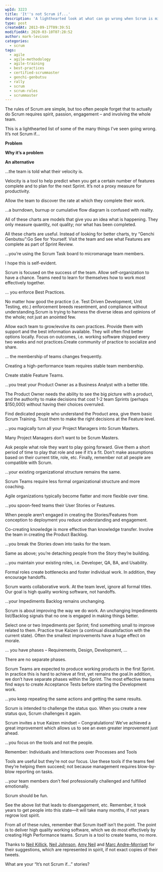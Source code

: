 ```yaml
---
wpId: 3223
title: 'It''s not Scrum if...'
description: 'A lighthearted look at what can go wrong when Scrum is misapplied. Without spirit, passion, and engagement, things go sideways.'
type: post
createdAt: 2013-09-17T09:39:51
modifiedAt: 2020-03-10T07:28:52
author: mark-levison
categories:
  - scrum
tags:
  - agile
  - agile-methodology
  - agile-training
  - best-practices
  - certified-scrummaster
  - genchi-genbutsu
  - rally
  - scrum
  - scrum-roles
  - scrummaster
---
```



The rules of Scrum are simple, but too often people forget that to actually do Scrum requires spirit, passion, engagement – and involving the whole team.

This is a lighthearted list of some of the many things I’ve seen going wrong. It’s not Scrum if…

**Problem**

**Why it’s a problem**

**An alternative**

…the team is told what their velocity is.

Velocity is a tool to help predict when you get a certain number of features complete and to plan for the next Sprint. It’s not a proxy measure for productivity.

Allow the team to discover the rate at which they complete their work.

…a burndown, burnup or cumulative flow diagram is confused with reality.

All of these charts are models that give you an idea what is happening. They only measure quantity, not quality; nor what has been completed.

All these charts are useful. Instead of looking for better charts, try “Genchi Genbutsu”:Go See for Yourself. Visit the team and see what Features are complete as part of Sprint Review.

…you’re using the Scrum Task board to micromanage team members.

I hope this is self-evident.

Scrum is focused on the success of the team. Allow self-organization to have a chance. Teams need to learn for themselves how to work most effectively together.

… you enforce Best Practices.

No matter how good the practice (i.e. Test Driven Development, Unit Testing, etc.) enforcement breeds resentment, and compliance without understanding.Scrum is trying to harness the diverse ideas and opinions of the whole; not just an anointed few.

Allow each team to grow/evolve its own practices. Provide them with support and the best information available. They will often find better options locally. Focus on outcomes, i.e. working software shipped every two weeks and not practices.Create community of practice to socialize and share.

… the membership of teams changes frequently.

Creating a high-performance team requires stable team membership.

Create stable Feature Teams.

…you treat your Product Owner as a Business Analyst with a better title.

The Product Owner needs the ability to see the big picture with a product, and the authority to make decisions that cost 1-2 team Sprints (perhaps $150,000) without having their choices overruled.

Find dedicated people who understand the Product area, give them basic Scrum Training. Trust them to make the right decisions at the Feature level.

…you magically turn all your Project Managers into Scrum Masters.

Many Project Managers don’t want to be Scrum Masters.

Ask people what role they want to play going forward. Give them a short period of time to play that role and see if it’s a fit. Don’t make assumptions based on their current title, role, etc. Finally, remember not all people are compatible with Scrum.

…your existing organizational structure remains the same.

Scrum Teams require less formal organizational structure and more coaching.

Agile organizations typically become flatter and more flexible over time.

…you spoon-feed teams their User Stories or Features.

When people aren’t engaged in creating the Stories/Features from conception to deployment you reduce understanding and engagement.

Co-creating knowledge is more effective than knowledge transfer. Involve the team in creating the Product Backlog.

…you break the Stories down into tasks for the team.

Same as above; you’re detaching people from the Story they’re building.

…you maintain your existing roles, i.e. Developer, QA, BA, and Usability.

Formal roles create bottlenecks and foster individual work. In addition, they encourage handoffs.

Scrum wants collaborative work. At the team level, ignore all formal titles. Our goal is high quality working software, not handoffs.

…your Impediments Backlog remains unchanging.

Scrum is about improving the way we do work. An unchanging Impediments list/Backlog signals that no one is engaged in making things better.

Select one or two Impediments per Sprint; find something small to improve related to them. Practice true Kaizen (a continual dissatisfaction with the current state). Often the smallest improvements have a huge effect on morale.

… you have phases – Requirements, Design, Development, …

There are no separate phases.

Scrum Teams are expected to produce working products in the first Sprint. In practice this is hard to achieve at first, yet remains the goal.In addition, we don’t have separate phases within the Sprint. The most effective teams find ways to create Acceptance Tests before starting the Development work.

…you keep repeating the same actions and getting the same results.

Scrum is intended to challenge the status quo. When you create a new status quo, Scrum challenges it again.

Scrum invites a true Kaizen mindset – Congratulations! We’ve achieved a great improvement which allows us to see an even greater improvement just ahead.

…you focus on the tools and not the people.

Remember: Individuals and Interactions over Processes and Tools

Tools are useful but they’re not our focus. Use these tools if the teams feel they’re helping them succeed; not because management requires blow-by-blow reporting on tasks.

…your team members don’t feel professionally challenged and fulfilled emotionally.

Scrum should be fun.

See the above list that leads to disengagement, etc. Remember, it took years to get people into this state—it will take many months, if not years regrow lost spirit.

From all of these rules, remember that Scrum itself isn’t the point. The point is to deliver high quality working software, which we do most effectively by creating High Performance teams. Scrum is a tool to create teams, no more.

Thanks to [Neil Killick](https://twitter.com/neil_killick), [Neil Johnson](https://twitter.com/nosnhojn), [Amy Neil](https://twitter.com/momofxandm) and [Marc Andre-Morriset](https://twitter.com/lagimik) for their suggestions, which are represented in spirit, if not exact copies of their tweets.

What are your “It’s not Scrum if…” stories?